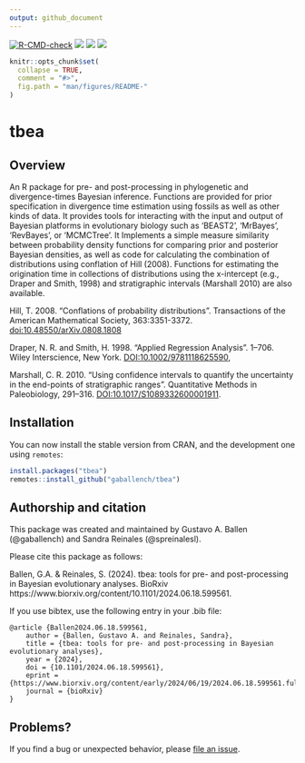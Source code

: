 ```yaml
---
output: github_document
---
```


<!-- README.md is generated from README.Rmd. Please edit that file -->

<!-- badges: start -->
[![R-CMD-check](https://github.com/gaballench/tbea/workflows/R-CMD-check/badge.svg)](https://github.com/gaballench/tbea/actions)
[![](https://www.r-pkg.org/badges/version/tbea)](https://cran.r-project.org/package=tbea)
[![](https://cranlogs.r-pkg.org/badges/tbea)](https://cran.r-project.org/package=tbea)
[![](http://cranlogs.r-pkg.org/badges/grand-total/tbea?color=blue)](https://cran.r-project.org/package=tbea)
<!-- badges: end -->


```r
knitr::opts_chunk$set(
  collapse = TRUE,
  comment = "#>",
  fig.path = "man/figures/README-"
)
```
# tbea

## Overview

An R package for pre- and post-processing in phylogenetic and divergence-times Bayesian inference. Functions are provided for prior specification in divergence time estimation using fossils as well as other kinds of data. It provides tools for interacting with the input and output of Bayesian platforms in evolutionary biology such as 'BEAST2', 'MrBayes', 'RevBayes', or 'MCMCTree'. It Implements a simple measure similarity between probability density functions for comparing prior and posterior Bayesian densities, as well as code for calculating the combination of distributions using conflation of Hill (2008). Functions for estimating the origination time in collections of distributions using the x-intercept (e.g., Draper and Smith, 1998) and stratigraphic intervals (Marshall 2010) are also available.

Hill, T. 2008. "Conflations of probability distributions". Transactions of the American Mathematical Society, 363:3351-3372. <doi:10.48550/arXiv.0808.1808>

Draper, N. R. and Smith, H. 1998. "Applied Regression Analysis". 1--706. Wiley Interscience, New York. <DOI:10.1002/9781118625590>,

Marshall, C. R. 2010. "Using confidence intervals to quantify the uncertainty in the end-points of stratigraphic ranges". Quantitative Methods in Paleobiology, 291--316. <DOI:10.1017/S1089332600001911>.

## Installation

You can now install the stable version from CRAN, and the development one using `remotes`:

```r
install.packages("tbea")
remotes::install_github("gaballench/tbea")
```

## Authorship and citation

This package was created and maintained by Gustavo A. Ballen (@gaballench) and Sandra Reinales (@spreinalesl).

Please cite this package as follows:

Ballen, G.A. & Reinales, S. (2024). tbea: tools for pre- and post-processing in Bayesian evolutionary analyses. BioRxiv https://www.biorxiv.org/content/10.1101/2024.06.18.599561.

If you use bibtex, use the following entry in your .bib file:

```
@article {Ballen2024.06.18.599561,
	author = {Ballen, Gustavo A. and Reinales, Sandra},
	title = {tbea: tools for pre- and post-processing in Bayesian evolutionary analyses},
	year = {2024},
	doi = {10.1101/2024.06.18.599561},
	eprint = {https://www.biorxiv.org/content/early/2024/06/19/2024.06.18.599561.full.pdf},
	journal = {bioRxiv}
}
```

## Problems?

If you find a bug or unexpected behavior, please [file an issue](https://github.com/gaballench/tbea/issues).
